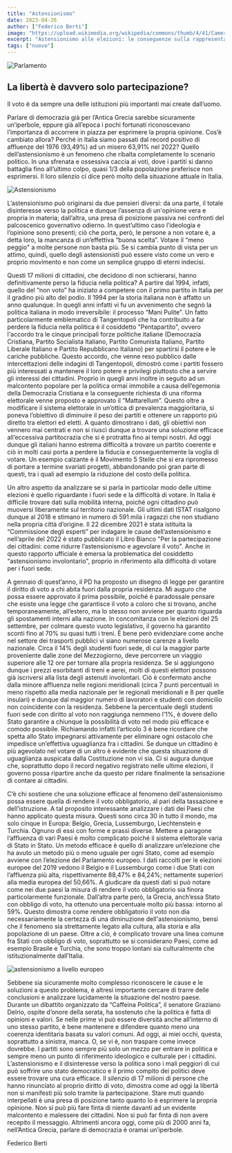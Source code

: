 ```yaml
---
title: "Astensionismo"
date: 2023-04-26
author: ["Federico Berti"]
image: "https://upload.wikimedia.org/wikipedia/commons/thumb/4/41/Camera_dei_deputati_Aula_Palazzo_Montecitorio_Roma.jpg/2560px-Camera_dei_deputati_Aula_Palazzo_Montecitorio_Roma.jpg"
excerpt: "Astensionismo alle elezioni: le conseguenze sulla rappresentatività delle istituzioni. La mancanza di fiducia nei partiti politici e la delusione verso le istituzioni spingono sempre più elettori a non partecipare al voto. Ma quali sono le cause di questo fenomeno? E se vi è, qual è la soluzione? Proviamo a capirlo."
tags: ["nuovo"]
---
```


![Parlamento](https://upload.wikimedia.org/wikipedia/commons/thumb/4/41/Camera_dei_deputati_Aula_Palazzo_Montecitorio_Roma.jpg/2560px-Camera_dei_deputati_Aula_Palazzo_Montecitorio_Roma.jpg)
## La libertà è davvero solo partecipazione?

Il voto è da sempre una delle istituzioni più importanti mai create dall’uomo.

Parlare di democrazia già per l’Antica Grecia sarebbe sicuramente un’iperbole, eppure già all’epoca i pochi fortunati riconoscevano l’importanza di accorrere in piazza per esprimere la propria opinione.
Cos’è cambiato allora? Perché in Italia siamo passati dal record positivo di affluenze del 1976 (93,49%) ad un misero 63,91% nel 2022?
Quello dell’astensionismo è un fenomeno che ribalta completamente lo scenario politico. In una sfrenata e ossessiva caccia ai voti, dove i partiti si danno battaglia fino all’ultimo colpo, quasi 1/3 della popolazione preferisce non esprimersi. Il loro silenzio ci dice però molto della situazione attuale in Italia.

![Astensionismo](https://www.avvenire.it/c//2022/PublishingImages/f078ed04fd234b988472f9e0d4cbc6a0/astensionismo.jpg)

L’astensionismo può originarsi da due pensieri diversi: da una parte, il totale disinteresse verso la politica e dunque l’assenza di un'opinione vera e propria in materia; dall’altra, una presa di posizione passiva nei confronti del palcoscenico governativo odierno.
In quest’ultimo caso l’ideologia e l’opinione sono presenti; ciò che porta, però, le persone a non votare è, a detta loro, la mancanza di un’effettiva “buona scelta”. Votare il “meno peggio" a molte persone non basta più. Se si cambia punto di vista per un attimo, quindi, quello degli astensionisti può essere visto come un vero e proprio movimento e non come un semplice gruppo di eterni indecisi.


Questi 17 milioni di cittadini, che decidono di non schierarsi, hanno definitivamente perso la fiducia nella politica?
A partire dal 1994, infatti, quello del “non voto” ha iniziato a competere con il primo partito in Italia per il gradino più alto del podio.
Il 1994 per la storia italiana non è affatto un anno qualunque. In quegli anni infatti vi fu un avvenimento che segnò la politica italiana in modo irreversibile: il processo “Mani Pulite”.
Un fatto particolarmente emblematico di Tangentopoli che ha contribuito a far perdere la fiducia nella politica è il cosiddetto "Pentapartito", ovvero l'accordo tra le cinque principali forze politiche italiane (Democrazia Cristiana, Partito Socialista Italiano, Partito Comunista Italiano, Partito Liberale Italiano e Partito Repubblicano Italiano) per spartirsi il potere e le cariche pubbliche.
Questo accordo, che venne reso pubblico dalle intercettazioni delle indagini di Tangentopoli, dimostrò come i partiti fossero più interessati a mantenere il loro potere e privilegi piuttosto che a servire gli interessi dei cittadini.
Proprio in quegli anni inoltre in seguito ad un malcontento popolare per la politica ormai immobile a causa dell’egemonia della Democrazia Cristiana e la conseguente richiesta di una riforma elettorale venne proposto e approvato il “Mattarellum”. Questo oltre a modificare il sistema elettorale in un’ottica di prevalenza maggioritaria, si poneva l’obiettivo di diminuire il peso dei partiti e ottenere un rapporto più diretto tra elettori ed eletti.
A quanto dimostrano i dati, gli obiettivi non vennero mai centrati e non si riuscì dunque a trovare una soluzione efficace all’eccessiva partitocrazia che si è protratta fino ai tempi nostri.
Ad oggi dunque gli italiani hanno estrema difficoltà a trovare un partito coerente e ciò in molti casi porta a perdere la fiducia e conseguentemente la voglia di votare.
Un esempio calzante è il Movimento 5 Stelle che si era ripromesso di portare a termine svariati progetti, abbandonando poi gran parte di questi, tra i quali ad esempio la riduzione del costo della politica.


Un altro aspetto da analizzare se si parla in particolar modo delle ultime elezioni è quello riguardante i fuori sede e la difficoltà di votare. In Italia è difficile trovare dati sulla mobilità interna, poiché ogni cittadino può muoversi liberamente sul territorio nazionale. Gli ultimi dati ISTAT risalgono dunque al 2018 e stimano in numero di 591 mila i ragazzi che non studiano nella propria città d’origine. Il 22 dicembre 2021 è stata istituita la “Commissione degli esperti” per indagare le cause dell’astensionismo e nell’aprile del 2022 è stato pubblicato il Libro Bianco "Per la partecipazione dei cittadini: come ridurre l’astensionismo e agevolare il voto". Anche in questo rapporto ufficiale è emersa la problematica del cosiddetto “astensionismo involontario", proprio in riferimento alla difficoltà di votare per i fuori sede.
 
A gennaio di quest’anno, il PD ha proposto un disegno di legge per garantire il diritto di voto a chi abita fuori dalla propria residenza. Mi auguro che possa essere approvato il prima possibile, poiché è paradossale pensare che esiste una legge che garantisce il voto a coloro che si trovano, anche temporaneamente, all’estero, ma lo stesso non avviene per quanto riguarda gli spostamenti interni alla nazione.
In concomitanza con le elezioni del 25 settembre, per colmare questo vuoto legislativo, il governo ha garantito sconti fino al 70% su quasi tutti i treni. È bene però evidenziare come anche nel settore dei trasporti pubblici vi siano numerose carenze a livello nazionale. Circa il 14% degli studenti fuori sede, di cui la maggior parte proveniente dalle zone del Mezzogiorno, deve percorrere un viaggio superiore alle 12 ore per tornare alla propria residenza. Se si aggiungono dunque i prezzi esorbitanti di treni e aerei, molti di questi elettori possono già iscriversi alla lista degli astenuti involontari.
Ciò è confermato anche dalla minore affluenza nelle regioni meridionali (circa 7 punti percentuali in meno rispetto alla media nazionale per le regionali meridionali e 8 per quelle insulari) e dunque dal maggior numero di lavoratori e studenti con domicilio non coincidente con la residenza.
Sebbene la percentuale degli studenti fuori sede con diritto al voto non raggiunga nemmeno l’1%, è dovere dello Stato garantire a chiunque la possibilità di voto nel modo più efficace e comodo possibile. Richiamando infatti l’articolo 3 è bene ricordare che spetta allo Stato impegnarsi attivamente per eliminare ogni ostacolo che impedisce un’effettiva uguaglianza fra i cittadini. Se dunque un cittadino è più agevolato nel votare di un altro è evidente che questa situazione di uguaglianza auspicata dalla Costituzione non vi sia. Ci si augura dunque che, soprattutto dopo il record negativo registrato nelle ultime elezioni, il governo possa ripartire anche da questo per ridare finalmente la sensazione di contare ai cittadini.


C’è chi sostiene che una soluzione efficace al fenomeno dell'astensionismo possa essere quella di rendere il voto obbligatorio, al pari della tassazione e dell’istruzione.
A tal proposito interessante analizzare i dati dei Paesi che hanno applicato questa misura. Questi sono circa 30 in tutto il mondo, ma solo cinque in Europa: Belgio, Grecia, Lussemburgo, Liechtenstein e Turchia. Ognuno di essi con forme e prassi diverse.
Mettere a paragone l’affluenza di vari Paesi è molto complicato poiché il sistema elettorale varia di Stato in Stato. Un metodo efficace è quello di analizzare un’elezione che ha avuto un metodo più o meno uguale per ogni Stato, come ad esempio avviene con l’elezione del Parlamento europeo.
I dati raccolti per le elezioni europee del 2019 vedono il Belgio e il Lussemburgo come i due Stati con l’affluenza più alta, rispettivamente 88,47% e 84,24%; nettamente superiori alla media europea del 50,66%. A giudicare da questi dati si può notare come nei due paesi la misura di rendere il voto obbligatorio sia finora particolarmente funzionale. Dall’altra parte però, la Grecia, anch’essa Stato con obbligo di voto, ha ottenuto una percentuale molto più bassa: intorno al 59%. Questo dimostra come rendere obbligatorio il voto non dia necessariamente la certezza di una diminuzione dell'astensionismo, bensì che il fenomeno sia strettamente legato alla cultura, alla storia e alla popolazione di un paese.
Oltre a ciò, è complicato trovare una linea comune fra Stati con obbligo di voto, soprattutto se si considerano Paesi, come ad esempio Brasile e Turchia, che sono troppo lontani sia culturalmente che istituzionalmente dall’Italia.

![astensionismo a livello europeo](https://e3.365dm.com/19/05/2048x1152/skynews-european-elections_4679702.png?20190527112748)

Sebbene sia sicuramente molto complesso riconoscere le cause e le soluzioni a questo problema, è altresì importante cercare di trarre delle conclusioni e analizzare lucidamente la situazione del nostro paese.
Durante un dibattito organizzato da “Caffeina Politica”, il senatore Graziano Delrio, ospite d’onore della serata, ha sostenuto che la politica è fatta di opinioni e valori. Se nelle prime vi può essere diversità anche all’interno di uno stesso partito, è bene mantenere e difendere quanto meno una coerenza identitaria basata su valori comuni. Ad oggi, ai miei occhi, questa, soprattutto a sinistra, manca. O, se vi è, non traspare come invece dovrebbe. I partiti sono sempre più solo un mezzo per entrare in politica e sempre meno un punto di riferimento ideologico e culturale per i cittadini.
L’astensionismo e il disinteresse verso la politica sono i mali peggiori di cui può soffrire uno stato democratico e il primo compito dei politici deve essere trovare una cura efficace. Il silenzio di 17 milioni di persone che hanno rinunciato al proprio diritto di voto, dimostra come ad oggi la libertà non si manifesti più solo tramite la partecipazione. Stare muti quando interpellati è una presa di posizione tanto quanto lo è esprimere la propria opinione.
Non si può più fare finta di niente davanti ad un evidente malcontento e malessere dei cittadini. Non si può far finta di non avere recepito il messaggio. Altrimenti ancora oggi, come più di 2000 anni fa, nell’Antica Grecia, parlare di democrazia è oramai un’iperbole.


Federico Berti

